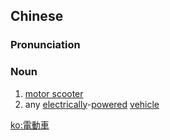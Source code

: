 {{also|电动车}}
==Chinese==
{{zh-forms|s=电动车|type=21}}
{{wikipedia|lang=zh}}

===Pronunciation===
{{zh-pron
|m=diàndòngchē
|c=din6 dung6 ce1
|mn=tiān-tōng-chhia
|cat=n
}}

===Noun===
{{zh-noun}}

# [[motor scooter]]
# any [[electrically]]-[[powered]] [[vehicle]]

[[ko:電動車]]